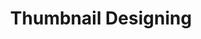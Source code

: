 ---
title: "Thumbnail Designing"
publishedAt: "2024-09-25"
summary: "Explore my collection of eye-catching, custom thumbnails designed to captivate audiences and boost engagement. Each design is tailored to highlight key content and reflect brand identity, ensuring your visuals stand out."
images:
  - "/images/projects/thumbnail/img-01.webp"
  - "/images/projects/thumbnail/img-02.webp"
  - "/images/projects/thumbnail/img-03.webp"
  - "/images/projects/thumbnail/img-04.webp"
team:
  - name: "Ali Malik"
    role: "Thumbnail Designer"
    avatar: "/images/avatar.jpg"
    linkedIn: "https://www.linkedin.com/in/ali-malik-"
---